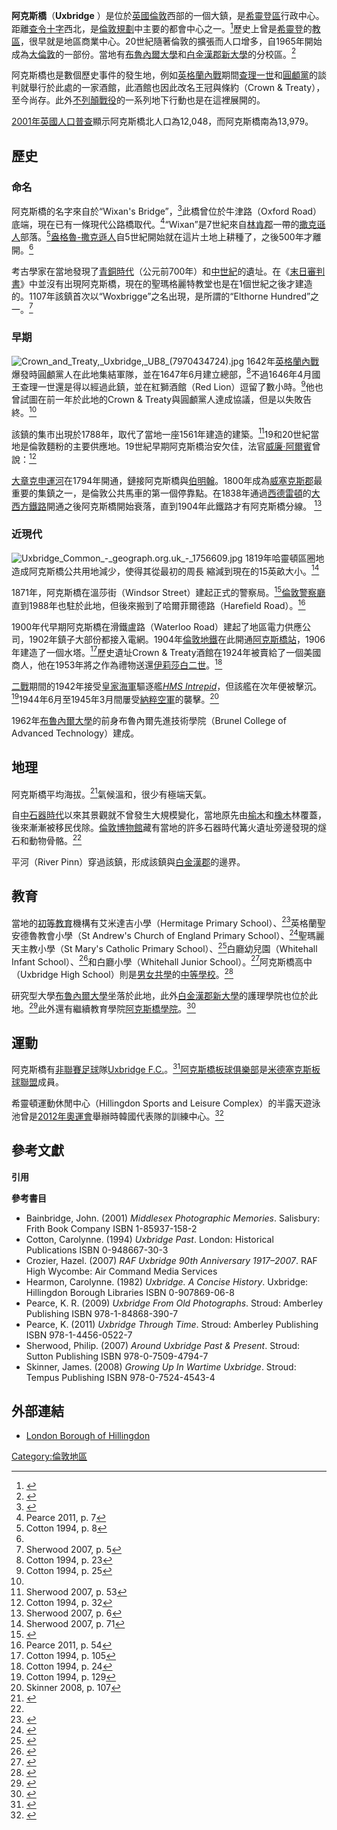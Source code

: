 {{Other places}}
{{noteTA
|1=zh-cn:阿克斯布里奇;zh-hant:阿克斯橋;
}}
{{Infobox UK place
|country =                  英格蘭
|region=                    大倫敦
|official_name=             Uxbridge
|london_borough=            Hillingdon
|constituency_westminster=  [[阿克斯布里奇和南賴斯利普_(英國國會選區)|阿克斯橋和南賴斯利普]]
|post_town=                 UXBRIDGE
|postcode_area=             UB
|postcode_district=         UB8
|dial_code=                 01895
|os_grid_reference=         TQ055835
|latitude=                  51.5404
|longitude=                 -0.4778
|charingX_distance_mi=      15
|charingX_direction=        ESE
|static_image_name=         Uxbridge, The Market House - geograph.org.uk - 798869.jpg
|static_image_caption=      阿克斯橋市場管理所
|population=                26,027
|population_ref=            （2011）
}}
'''阿克斯橋'''（'''Uxbridge''' {{IPAc-en|ˈ|ʌ|k|s|b|r|ɪ|dʒ}}）是位於[[英國|英國]][[倫敦|倫敦]]西部的一個大鎮，是[[希靈登區|希靈登區]]行政中心。距離[[查令十字|查令十字]]西北{{convert|24|km}}，是[[倫敦規劃|倫敦規劃]]中主要的都會中心之一。<ref name=london_plan_f08>{{Cite web |url=http://www.london.gov.uk/thelondonplan/docs/londonplan08.pdf |publisher=Greater London Authority |title=London Plan (Consolidated with Alterations since 2004) |page=351 |year=2008 |accessdate=10 November 2011 |archive-date=2010-06-02 |archive-url=https://web.archive.org/web/20100602000714/http://www.london.gov.uk/thelondonplan/docs/londonplan08.pdf |dead-url=no }}</ref>歷史上曾是[[希靈登|希靈登]]的[[教區|教區]]，很早就是地區商業中心。20世紀隨著倫敦的擴張而人口增多，自1965年開始成為[[大倫敦|大倫敦]]的一部份。當地有[[布魯內爾大學|布魯內爾大學]]和[[白金漢郡新大學|白金漢郡新大學]]的分校區。<ref>{{cite web |url=http://bucks.ac.uk/about_us/ |title=About us |publisher=Buckinghamshire New University |year=2013 |accessdate=31 March 2013 |archive-date=2012-08-15 |archive-url=https://web.archive.org/web/20120815221918/http://bucks.ac.uk/about_us/ |dead-url=no }}</ref>

阿克斯橋也是數個歷史事件的發生地，例如[[英格蘭內戰|英格蘭內戰]]期間[[查理一世_(英格蘭)|查理一世]]和[[圓顱黨|圓顱黨]]的談判就舉行於此處的一家酒館，此酒館也因此改名王冠與條約（Crown & Treaty），至今尚存。此外[[不列顛戰役|不列顛戰役]]的一系列地下行動也是在這裡展開的。

[[2001年英國人口普查|2001年英國人口普查]]顯示阿克斯橋北人口為12,048，而阿克斯橋南為13,979。

==歷史==
===命名===
阿克斯橋的名字來自於“Wixan's Bridge”，<ref>{{cite web |url=http://kepn.nottingham.ac.uk/map/place/Middlesex/Uxbridge |title=Uxbridge |work=Key to English Place Names |publisher=[[English_Place_Name_Society|English Place Name Society]] |accessdate=10 May 2012 |archive-date=2013-10-23 |archive-url=https://web.archive.org/web/20131023055917/http://kepn.nottingham.ac.uk/map/place/Middlesex/Uxbridge |dead-url=no }}</ref>此橋曾位於牛津路（Oxford Road）底端，現在已有一條現代公路橋取代。<ref>Pearce 2011, p. 7</ref>“Wixan”是7世紀來自[[林肯郡|林肯郡]]一帶的[[撒克遜人|撒克遜人]]部落。<ref name="Cotton p.8">Cotton 1994, p. 8</ref>[[盎格魯-撒克遜人|盎格魯-撒克遜人]]自5世紀開始就在這片土地上耕種了，之後500年才離開。<ref name="Cotton p.8"/>

考古學家在當地發現了[[青銅時代|青銅時代]]（公元前700年）和[[中世紀|中世紀]]的遺址。在《[[末日審判書|末日審判書]]》中並沒有出現阿克斯橋，現在的聖瑪格麗特教堂也是在1個世紀之後才建造的。1107年該鎮首次以“Woxbrigge”之名出現，是所謂的“Elthorne Hundred”之一。<ref>Sherwood 2007, p. 5</ref>

===早期===
[[File:Crown_and_Treaty,_Uxbridge,_UB8_(7970434724).jpg|thumb]]
1642年[[英格蘭內戰|英格蘭內戰]]爆發時圓顱黨人在此地集結軍隊，並在1647年6月建立總部，<ref name="Cotton p.23">Cotton 1994, p. 23</ref>不過1646年4月國王查理一世還是得以經過此鎮，並在紅獅酒館（Red Lion）逗留了數小時。<ref>Cotton 1994, p. 25</ref>他也曾試圖在前一年於此地的Crown & Treaty與圓顱黨人達成協議，但是以失敗告終。<ref name="Cotton p.23"/>

該鎮的集市出現於1788年，取代了當地一座1561年建造的建築。<ref>Sherwood 2007, p. 53</ref>19和20世紀當地是倫敦麵粉的主要供應地。19世紀早期阿克斯橋治安欠佳，法官[[威廉·阿爾賓|威廉·阿爾賓]]曾說：<ref>Cotton 1994, p. 32</ref>{{cquote|你走在大街上的時候他們甚至會把你的牙齒偷走，這是我的親身體會。}}

[[大章克申運河|大章克申運河]]在1794年開通，鏈接阿克斯橋與[[伯明翰|伯明翰]]。1800年成為[[威塞克斯郡|威塞克斯郡]]最重要的集鎮之一，是倫敦公共馬車的第一個停靠點。在1838年通過[[西德雷頓|西德雷頓]]的[[大西方鐵路|大西方鐵路]]開通之後阿克斯橋開始衰落，直到1904年此鐵路才有阿克斯橋分線。 <ref>Sherwood 2007, p. 6</ref>

===近現代===
[[File:Uxbridge_Common_-_geograph.org.uk_-_1756609.jpg|thumb]]
1819年哈靈頓區圈地造成阿克斯橋公共用地減少，使得其從最初的周長{{convert|4|mi}} 縮減到現在的15英畝大小。<ref>Sherwood 2007, p. 71</ref>

1871年，阿克斯橋在溫莎街（Windsor Street）建起正式的警察局。<ref>{{cite web |url=http://www.hillingdon.gov.uk/media/pdf/3/7/275_49__The_Fig_Tree__Windsor_Street.pdf |title=49, The Fig Tree (formerly The Old Bill) |publisher=London Borough of Hillingdon |year=2009 |page=1 |accessdate=17 June 2011 |deadurl=yes |archiveurl=https://web.archive.org/web/20120318025610/http://www.hillingdon.gov.uk/media/pdf/3/7/275_49__The_Fig_Tree__Windsor_Street.pdf |archivedate=2012年3月18日 }}</ref>[[倫敦警察廳|倫敦警察廳]]直到1988年也駐於此地，但後來搬到了哈爾菲爾德路（Harefield Road）。<ref>Pearce 2011, p. 54</ref>

1900年代早期阿克斯橋在滑鐵盧路（Waterloo Road）建起了地區電力供應公司，1902年鎮子大部份都接入電網。1904年[[倫敦地鐵|倫敦地鐵]]在此開通[[阿克斯橋站|阿克斯橋站]]，1906年建造了一個水塔。<ref>Cotton 1994, p. 105</ref>歷史遺址Crown & Treaty酒館在1924年被賣給了一個美國商人，他在1953年將之作為禮物送還[[伊莉莎白二世|伊莉莎白二世]]。<ref>Cotton 1994, p. 24</ref>

[[二戰|二戰]]期間的1942年接受[[皇家海軍|皇家海軍]]驅逐艦''[[HMS_Intrepid_(D10)|HMS Intrepid]]''，但該艦在次年便被擊沉。<ref>Cotton 1994, p. 129</ref>1944年6月至1945年3月間屢受[[納粹空軍|納粹空軍]]的襲擊。<ref>Skinner 2008, p. 107</ref>

1962年[[布魯內爾大學|布魯內爾大學]]的前身布魯內爾先進技術學院（Brunel College of Advanced Technology）建成。

==地理==
{{climate chart|阿克斯橋
|3|8|51
|2|9|44
|4|12|43
|5|14|51
|8|18|52
|11|21|46
|13|23|44
|13|23|75
|10|20|50
|7|16|67
|4|11|62
|3|8|58
|float=right
|source=World Weather Online<ref>{{citation |contribution=Uxbridge Weather, United Kingdom Weather Averages |url=http://www.worldweatheronline.com/Uxbridge-weather-averages/Hillingdon-Greater-London/GB.aspx |publisher=World Weather Online |accessdate=19 September 2012 |title=存档副本 |archive-date=2013-12-03 |archive-url=https://web.archive.org/web/20131203010527/http://www.worldweatheronline.com/Uxbridge-weather-averages/Hillingdon-Greater-London/GB.aspx |dead-url=no }}</ref>
|clear=both
}}
阿克斯橋平均海拔{{convert|40|m|disp=flip}}。<ref>{{cite web |url=http://www.metoffice.gov.uk/public/weather/climate/uxbridge#?tab=climateTables |contribution=Annual UK weather averages |publisher=Met Office |accessdate=5 May 2013 |title=存档副本 |archive-date=2017-07-06 |archive-url=https://web.archive.org/web/20170706101943/http://www.metoffice.gov.uk/public/weather/climate/gcptm05c7#?tab=climateTables |dead-url=no }}</ref>氣候溫和，很少有極端天氣。

自[[中石器時代|中石器時代]]以來其景觀就不曾發生大規模變化，當地原先由[[榆木|榆木]]和[[橡木|橡木]]林覆蓋，後來漸漸被移民伐除。[[倫敦博物館|倫敦博物館]]藏有當地的許多石器時代篝火遺址旁邊發現的燧石和動物骨骼。<ref name="Cotton p.8"/>

平河（River Pinn）穿過該鎮，形成該鎮與[[白金漢郡|白金漢郡]]的邊界。

==教育==
當地的[[初等教育|初等教育]]機構有艾米達吉小學（Hermitage Primary School）、<ref>{{cite web |url=http://www.hermitage.hillingdon.sch.uk/ |title=Hermitage Primary School |year=2012 |publisher=Hermitage Primary School |accessdate=11 September 2012 |archive-date=2013-12-03 |archive-url=https://web.archive.org/web/20131203001630/http://www.hermitage.hillingdon.sch.uk/ |dead-url=no }}</ref>英格蘭聖安德魯教會小學（St Andrew's Church of England Primary School）、<ref>{{cite web |url=http://www.standrewscofeprimary.org.uk/ |title=St Andrew's C of E Primary School |year=2012 |publisher=St Andrew's C of E Primary School |accessdate=11 September 2012 |deadurl=yes |archiveurl=https://web.archive.org/web/20121221163652/http://www.standrewscofeprimary.org.uk/ |archivedate=2012年12月21日 }}</ref>聖瑪麗天主教小學（St Mary's Catholic Primary School）、<ref>{{cite web |url=http://www.st-marys.hillingdon.sch.uk/ |title=St Mary's Catholic Primary School |year=2012 |publisher=St Mary's Catholic Primary School |accessdate=11 September 2012 |archive-date=2013-12-03 |archive-url=https://web.archive.org/web/20131203003501/http://www.st-marys.hillingdon.sch.uk/ |dead-url=no }}</ref>白廳幼兒園（Whitehall Infant School）、<ref>{{cite web |url=http://www.whitehall-inf.hillingdon.sch.uk/ |title=Whitehall Infant School |year=2012 |publisher=Whitehall Infant School |accessdate=11 September 2012 |archive-date=2013-12-03 |archive-url=https://web.archive.org/web/20131203054726/http://www.whitehall-inf.hillingdon.sch.uk/ |dead-url=no }}</ref>和白廳小學（Whitehall Junior School）。<ref>{{cite web |url=http://www.whitehalljunior.org/ |title=Whitehall Junior School |year=2012 |publisher=Whitehall Junior School |accessdate=11 September 2012 |archive-date=2013-12-02 |archive-url=https://web.archive.org/web/20131202230342/http://www.whitehalljunior.org/ |dead-url=no }}</ref>阿克斯橋高中（Uxbridge High School）則是[[男女共學|男女共學]]的[[中等學校|中等學校]]。<ref>{{cite web |url=http://www.uhs.org.uk/ |title=Uxbridge High School |year=2012 |publisher=Uxbridge High School |accessdate=11 September 2012 |archive-date=2013-12-05 |archive-url=https://web.archive.org/web/20131205015237/http://www.uhs.org.uk/ |dead-url=no }}</ref>

研究型大學[[布魯內爾大學|布魯內爾大學]]坐落於此地，此外[[白金漢郡新大學|白金漢郡新大學]]的護理學院也位於此地。<ref>{{cite web |url=http://bucks.ac.uk/whoswho/school_of_pre-qualifying_nursing/ |title=School of Pre-Qualifying Nursing |year=2013 |publisher=Buckinghamshire New University |accessdate=31 March 2013 |deadurl=yes |archiveurl=https://web.archive.org/web/20130313203338/http://bucks.ac.uk/whoswho/school_of_pre-qualifying_nursing/ |archivedate=2013年3月13日 }}</ref>此外還有繼續教育學院[[阿克斯橋學院|阿克斯橋學院]]。<ref>{{cite web |url=http://www.hillingdon.gov.uk/index.jsp?articleid=9718 |title=Contact details for Uxbridge College (Uxbridge Campus) |date=15 October 2009 |publisher=London Borough of Hillingdon |accessdate=23 April 2011 |archive-url=https://web.archive.org/web/20131202222048/http://www.hillingdon.gov.uk/index.jsp?articleid=9718 |archive-date=2013-12-02 |dead-url=yes }}</ref>

==運動==
阿克斯橋有[[非聯賽足球|非聯賽足球]]隊[[Uxbridge_F.C.|Uxbridge F.C.]]。<ref>{{cite web |url=http://www.pitchero.com/clubs/uxbridge/location/ |title=Location |year=2012 |publisher=Pitchero |accessdate=16 November 2012 |deadurl=yes |archiveurl=https://web.archive.org/web/20121109003925/http://www.pitchero.com/clubs/uxbridge/location/ |archivedate=2012年11月9日 }}</ref>[[阿克斯橋板球俱樂部|阿克斯橋板球俱樂部]]是[[米德塞克斯板球聯盟|米德塞克斯板球聯盟]]成員。

希靈頓運動休閒中心（Hillingdon Sports and Leisure Complex）的半露天遊泳池曾是[[2012年奧運會|2012年奧運會]]舉辦時韓國代表隊的訓練中心。<ref>{{cite web |url=http://www.fusion-lifestyle.com/centres/Hillingdon_Sport_and_Leisure_Complex%20/news/001_Hillingdon_Sports_Leisure_Complex_to_host_South_Korea_Olympics_team |title=Hillingdon Sports & Leisure Complex to host South Korea Olympics team |date=17 July 2012 |publisher=Fusion Lifestyle |accessdate=11 September 2012 |deadurl=yes |archiveurl=https://web.archive.org/web/20120804001922/http://www.fusion-lifestyle.com/centres/Hillingdon_Sport_and_Leisure_Complex%20/news/001_Hillingdon_Sports_Leisure_Complex_to_host_South_Korea_Olympics_team |archivedate=2012年8月4日 }}</ref>

==參考文獻==
'''引用'''

{{reflist|3}}

'''參考書目'''
{{refbegin}}
* Bainbridge, John. (2001) ''Middlesex Photographic Memories''. Salisbury: Frith Book Company ISBN 1-85937-158-2
* Cotton, Carolynne. (1994) ''Uxbridge Past''. London: Historical Publications ISBN 0-948667-30-3
* Crozier, Hazel. (2007) ''RAF Uxbridge 90th Anniversary 1917–2007''. RAF High Wycombe: Air Command Media Services<!--This has no ISBN-->
* Hearmon, Carolynne. (1982) ''Uxbridge. A Concise History''. Uxbridge: Hillingdon Borough Libraries ISBN 0-907869-06-8
* Pearce, K. R. (2009) ''Uxbridge From Old Photographs''. Stroud: Amberley Publishing ISBN 978-1-84868-390-7
* Pearce, K. (2011) ''Uxbridge Through Time''. Stroud: Amberley Publishing ISBN 978-1-4456-0522-7
* Sherwood, Philip. (2007) ''Around Uxbridge Past & Present''. Stroud: Sutton Publishing ISBN 978-0-7509-4794-7
* Skinner, James. (2008) ''Growing Up In Wartime Uxbridge''. Stroud: Tempus Publishing ISBN 978-0-7524-4543-4
{{refend}}

==外部連結==
{{commons category|Uxbridge}}
*[http://www.hillingdon.gov.uk/ London Borough of Hillingdon] {{Wayback|url=http://www.hillingdon.gov.uk/ |date=20120919212842 }}

{{倫敦地區}}
{{normdaten}}

[[Category:倫敦地區|Category:倫敦地區]]